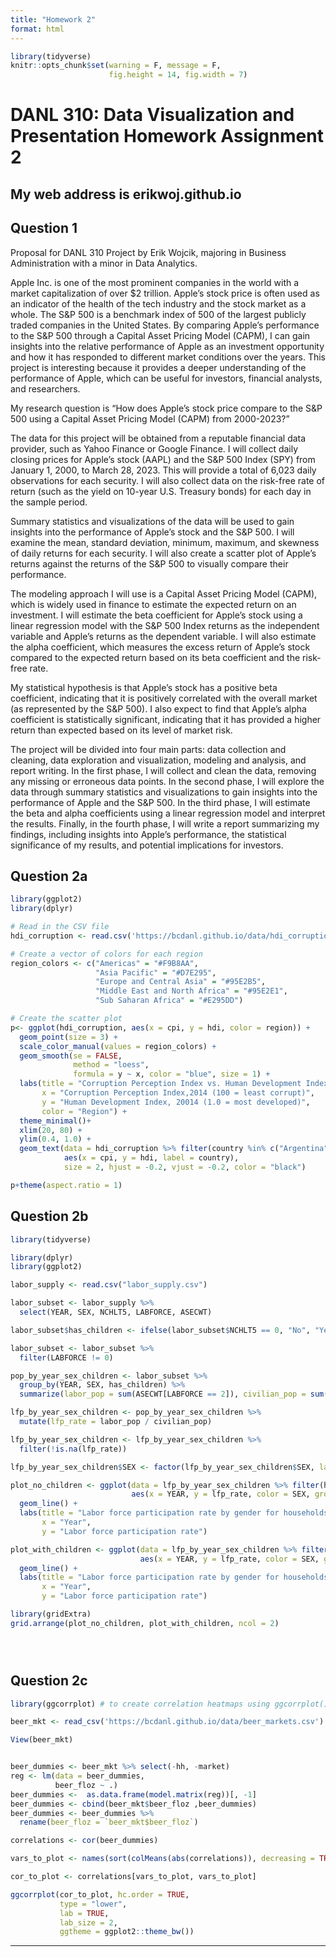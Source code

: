 ```yaml
---
title: "Homework 2"
format: html
---
```


```r
library(tidyverse)
knitr::opts_chunk$set(warning = F, message = F,
                      fig.height = 14, fig.width = 7)
```

# **DANL 310: Data Visualization and Presentation Homework Assignment 2**

## My web address is erikwoj.github.io

## Question 1

Proposal for DANL 310 Project by Erik Wojcik, majoring in Business Administration with a minor in Data Analytics.

Apple Inc. is one of the most prominent companies in the world with a market capitalization of over \$2 trillion. Apple's stock price is often used as an indicator of the health of the tech industry and the stock market as a whole. The S&P 500 is a benchmark index of 500 of the largest publicly traded companies in the United States. By comparing Apple's performance to the S&P 500 through a Capital Asset Pricing Model (CAPM), I can gain insights into the relative performance of Apple as an investment opportunity and how it has responded to different market conditions over the years. This project is interesting because it provides a deeper understanding of the performance of Apple, which can be useful for investors, financial analysts, and researchers.

My research question is "How does Apple's stock price compare to the S&P 500 using a Capital Asset Pricing Model (CAPM) from 2000-2023?"

The data for this project will be obtained from a reputable financial data provider, such as Yahoo Finance or Google Finance. I will collect daily closing prices for Apple's stock (AAPL) and the S&P 500 Index (SPY) from January 1, 2000, to March 28, 2023. This will provide a total of 6,023 daily observations for each security. I will also collect data on the risk-free rate of return (such as the yield on 10-year U.S. Treasury bonds) for each day in the sample period.

Summary statistics and visualizations of the data will be used to gain insights into the performance of Apple's stock and the S&P 500. I will examine the mean, standard deviation, minimum, maximum, and skewness of daily returns for each security. I will also create a scatter plot of Apple's returns against the returns of the S&P 500 to visually compare their performance.

The modeling approach I will use is a Capital Asset Pricing Model (CAPM), which is widely used in finance to estimate the expected return on an investment. I will estimate the beta coefficient for Apple's stock using a linear regression model with the S&P 500 Index returns as the independent variable and Apple's returns as the dependent variable. I will also estimate the alpha coefficient, which measures the excess return of Apple's stock compared to the expected return based on its beta coefficient and the risk-free rate.

My statistical hypothesis is that Apple's stock has a positive beta coefficient, indicating that it is positively correlated with the overall market (as represented by the S&P 500). I also expect to find that Apple's alpha coefficient is statistically significant, indicating that it has provided a higher return than expected based on its level of market risk.

The project will be divided into four main parts: data collection and cleaning, data exploration and visualization, modeling and analysis, and report writing. In the first phase, I will collect and clean the data, removing any missing or erroneous data points. In the second phase, I will explore the data through summary statistics and visualizations to gain insights into the performance of Apple and the S&P 500. In the third phase, I will estimate the beta and alpha coefficients using a linear regression model and interpret the results. Finally, in the fourth phase, I will write a report summarizing my findings, including insights into Apple's performance, the statistical significance of my results, and potential implications for investors.

## Question 2a

```r
library(ggplot2)
library(dplyr)

# Read in the CSV file
hdi_corruption <- read.csv('https://bcdanl.github.io/data/hdi_corruption.csv')

# Create a vector of colors for each region
region_colors <- c("Americas" = "#F9B8AA", 
                   "Asia Pacific" = "#D7E295", 
                   "Europe and Central Asia" = "#95E2B5", 
                   "Middle East and North Africa" = "#95E2E1", 
                   "Sub Saharan Africa" = "#E295DD")

# Create the scatter plot
p<- ggplot(hdi_corruption, aes(x = cpi, y = hdi, color = region)) +
  geom_point(size = 3) +
  scale_color_manual(values = region_colors) +
  geom_smooth(se = FALSE,
              method = "loess",
              formula = y ~ x, color = "blue", size = 1) +
  labs(title = "Corruption Perception Index vs. Human Development Index by Region",
       x = "Corruption Perception Index,2014 (100 = least corrupt)",
       y = "Human Development Index, 20014 (1.0 = most developed)",
       color = "Region") +
  theme_minimal()+
  xlim(20, 80) +
  ylim(0.4, 1.0) +
  geom_text(data = hdi_corruption %>% filter(country %in% c("Argentina", "China", "Egypt", "Greece", "South Africa", "Senegal", "United States", "Germany", "Norway", "Singapore")),
            aes(x = cpi, y = hdi, label = country), 
            size = 2, hjust = -0.2, vjust = -0.2, color = "black")

p+theme(aspect.ratio = 1)

```

## Question 2b

```r



library(tidyverse)

library(dplyr)
library(ggplot2)

labor_supply <- read.csv("labor_supply.csv")

labor_subset <- labor_supply %>% 
  select(YEAR, SEX, NCHLT5, LABFORCE, ASECWT)

labor_subset$has_children <- ifelse(labor_subset$NCHLT5 == 0, "No", "Yes")

labor_subset <- labor_subset %>% 
  filter(LABFORCE != 0)

pop_by_year_sex_children <- labor_subset %>% 
  group_by(YEAR, SEX, has_children) %>% 
  summarize(labor_pop = sum(ASECWT[LABFORCE == 2]), civilian_pop = sum(ASECWT))

lfp_by_year_sex_children <- pop_by_year_sex_children %>% 
  mutate(lfp_rate = labor_pop / civilian_pop)

lfp_by_year_sex_children <- lfp_by_year_sex_children %>% 
  filter(!is.na(lfp_rate))

lfp_by_year_sex_children$SEX <- factor(lfp_by_year_sex_children$SEX, labels = c("Male", "Female"))

plot_no_children <- ggplot(data = lfp_by_year_sex_children %>% filter(has_children == "No"),
                           aes(x = YEAR, y = lfp_rate, color = SEX, group = SEX)) +
  geom_line() +
  labs(title = "Labor force participation rate by gender for households with no children under the age of 5",
       x = "Year",
       y = "Labor force participation rate")

plot_with_children <- ggplot(data = lfp_by_year_sex_children %>% filter(has_children == "Yes"),
                             aes(x = YEAR, y = lfp_rate, color = SEX, group = SEX)) +
  geom_line() +
  labs(title = "Labor force participation rate by gender for households with at least one child under the age of 5",
       x = "Year",
       y = "Labor force participation rate")

library(gridExtra)
grid.arrange(plot_no_children, plot_with_children, ncol = 2)





```

## Question 2c

```r
library(ggcorrplot) # to create correlation heatmaps using ggcorrplot()

beer_mkt <- read_csv('https://bcdanl.github.io/data/beer_markets.csv')

View(beer_mkt)


beer_dummies <- beer_mkt %>% select(-hh, -market) 
reg <- lm(data = beer_dummies,
          beer_floz ~ .)
beer_dummies <-  as.data.frame(model.matrix(reg))[, -1]
beer_dummies <- cbind(beer_mkt$beer_floz ,beer_dummies)
beer_dummies <- beer_dummies %>% 
  rename(beer_floz = `beer_mkt$beer_floz`)

correlations <- cor(beer_dummies)

vars_to_plot <- names(sort(colMeans(abs(correlations)), decreasing = TRUE)[1:14])

cor_to_plot <- correlations[vars_to_plot, vars_to_plot]

ggcorrplot(cor_to_plot, hc.order = TRUE, 
           type = "lower", 
           lab = TRUE, 
           lab_size = 2, 
           ggtheme = ggplot2::theme_bw())


```

------------------------------------------------------------------------
